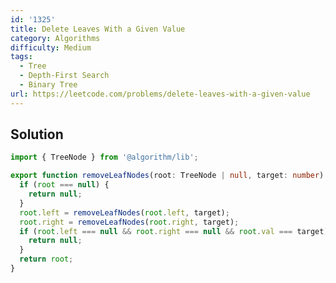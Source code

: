 ```yaml
---
id: '1325'
title: Delete Leaves With a Given Value
category: Algorithms
difficulty: Medium
tags:
  - Tree
  - Depth-First Search
  - Binary Tree
url: https://leetcode.com/problems/delete-leaves-with-a-given-value
---
```


## Solution

```typescript showLineNumbers
import { TreeNode } from '@algorithm/lib';

export function removeLeafNodes(root: TreeNode | null, target: number): TreeNode | null {
  if (root === null) {
    return null;
  }
  root.left = removeLeafNodes(root.left, target);
  root.right = removeLeafNodes(root.right, target);
  if (root.left === null && root.right === null && root.val === target) {
    return null;
  }
  return root;
}
```
